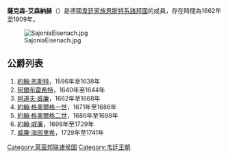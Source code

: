 {{Multiple issues|
{{Expand language|1=en|time=2021-01-25T03:48:01+00:00}}
{{Unreferenced|time=2021-01-25T03:48:01+00:00}}
}}
'''薩克森-艾森納赫'''（{{lang-de|Sachsen-Eisenach}}）是德國[[韋廷家族恩斯特系諸邦國|韋廷家族恩斯特系諸邦國]]的成員，存在時間為1662年至1809年。

[[File:SajoniaEisenach.jpg|thumb]]

== 公爵列表 ==
# [[約翰·恩斯特_(薩克森-艾森納赫)|約翰·恩斯特]]，1596年至1638年
# [[阿爾布雷希特_(薩克森-艾森納赫公爵)|阿爾布雷希特]]，1640年至1644年
# [[阿道夫·威廉_(薩克森-艾森納赫)|阿道夫·威廉]]，1662年至1668年
# [[約翰·格奧爾格一世_(薩克森-艾森納赫)|約翰·格奧爾格一世]]，1671年至1686年
# [[約翰·格奧爾格二世_(薩克森-艾森納赫)|約翰·格奧爾格二世]]，1686年至1698年
# [[約翰·威廉_(薩克森-艾森納赫)|約翰·威廉]]，1698年至1729年
# [[威廉·海因里希_(薩克森-艾森納赫)|威廉·海因里希]]，1729年至1741年

{{恩斯特系諸邦國}}
{{States of the Confederation of the Rhine}}
{{Authority control}}

[[Category:莱茵邦联诸侯国|Category:莱茵邦联诸侯国]]
[[Category:韦廷王朝|Category:韦廷王朝]]